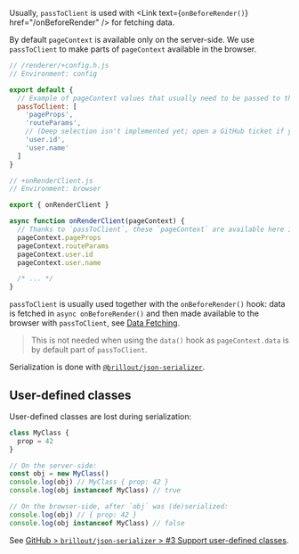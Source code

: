
Usually, `passToClient` is used with <Link text={<code>onBeforeRender()</code>} href="/onBeforeRender" /> for fetching data.

By default `pageContext` is available only on the server-side. We use `passToClient` to make parts of `pageContext` available in the browser.

```js
// /renderer/+config.h.js
// Environment: config

export default {
  // Example of pageContext values that usually need to be passed to the browser
  passToClient: [
    'pageProps',
    'routeParams',
    // (Deep selection isn't implemented yet; open a GitHub ticket if you want this.)
    'user.id',
    'user.name'
  ]
}
```

```js
// +onRenderClient.js
// Environment: browser

export { onRenderClient }

async function onRenderClient(pageContext) {
  // Thanks to `passToClient`, these `pageContext` are available here in the browser
  pageContext.pageProps
  pageContext.routeParams
  pageContext.user.id
  pageContext.user.name

  /* ... */
}
```

`passToClient` is usually used together with the `onBeforeRender()` hook:
data is fetched in `async onBeforeRender()` and then made available to the browser with `passToClient`, see [Data Fetching](/data-fetching).

> This is not needed when using the <Link href="/data">`data()`</Link> hook as `pageContext.data` is by default part of
> `passToClient`.

Serialization is done with [`@brillout/json-serializer`](https://github.com/brillout/json-serializer).


## User-defined classes

User-defined classes are lost during serialization:

```js
class MyClass {
  prop = 42
}

// On the server-side:
const obj = new MyClass()
console.log(obj) // MyClass { prop: 42 }
console.log(obj instanceof MyClass) // true

// On the browser-side, after `obj` was (de)serialized:
console.log(obj) // { prop: 42 }
console.log(obj instanceof MyClass) // false
```

See [GitHub > `brillout/json-serializer` > #3 Support user-defined classes](https://github.com/brillout/json-serializer/issues/3).
